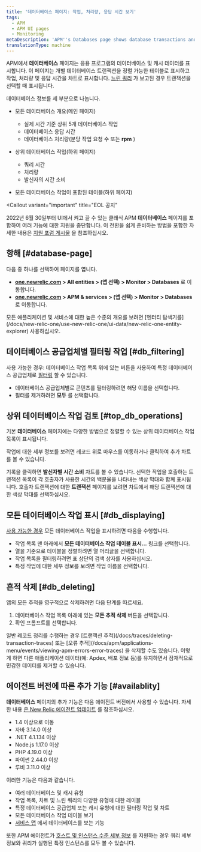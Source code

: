 ```yaml
---
title: '데이터베이스 페이지: 작업, 처리량, 응답 시간 보기'
tags:
  - APM
  - APM UI pages
  - Monitoring
metaDescription: 'APM''s Databases page shows database transactions and slow database queries as tables. It also shows operations, throughput, and query time as charts.'
translationType: machine
---
```


APM에서 **데이터베이스** 페이지는 응용 프로그램의 데이터베이스 및 캐시 데이터를 표시합니다. 이 페이지는 개별 데이터베이스 트랜잭션을 정렬 가능한 테이블로 표시하고 작업, 처리량 및 응답 시간을 차트로 표시합니다. [느린 쿼리](/docs/apm/applications-menu/monitoring/viewing-slow-query-details) 가 보고된 경우 트랜잭션을 선택할 때 표시됩니다.

데이터베이스 정보를 세 부분으로 나눕니다.

* 모든 데이터베이스 개요(메인 페이지)

  * 실제 시간 기준 상위 5개 데이터베이스 작업
  * 데이터베이스 응답 시간
  * 데이터베이스 처리량(분당 작업 요청 수 또는 **rpm** )

* 상위 데이터베이스 작업(하위 페이지)

  * 쿼리 시간
  * 처리량
  * 발신자의 시간 소비

* 모든 데이터베이스 작업이 포함된 테이블(하위 페이지)

<Callout
  variant="important"
  title="EOL 공지"
>
  2022년 6월 30일부터 UI에서 켜고 끌 수 있는 클래식 APM **데이터베이스** 페이지를 포함하여 여러 기능에 대한 지원을 중단합니다. 이 전환을 쉽게 준비하는 방법을 포함한 자세한 내용은 [지원 포럼 게시물](https://discuss.newrelic.com/t/q1-bulk-eol-announcement-fy23/181744) 을 참조하십시오.
</Callout>

## 항해 [#database-page]

다음 중 하나를 선택하여 페이지를 엽니다.

* **[one.newrelic.com](https://one.newrelic.com/all-capabilities) > All entities > (앱 선택) > Monitor > Databases** 로 이동합니다.
* **[one.newrelic.com](https://one.newrelic.com/all-capabilities) > APM & services > (앱 선택) > Monitor > Databases** 로 이동합니다.

<Callout variant="tip">
  모든 애플리케이션 및 서비스에 대한 높은 수준의 개요를 보려면 [엔터티 탐색기를](/docs/new-relic-one/use-new-relic-one/ui-data/new-relic-one-entity-explorer) 사용하십시오.
</Callout>

## 데이터베이스 공급업체별 필터링 작업 [#db_filtering]

사용 가능한 경우: 데이터베이스 작업 목록 위에 있는 버튼을 사용하여 특정 데이터베이스 공급업체로 [필터링](#availablity) 할 수 있습니다.

* 데이터베이스 공급업체별로 콘텐츠를 필터링하려면 해당 이름을 선택합니다.
* 필터를 제거하려면 **모두** 를 선택합니다.

## 상위 데이터베이스 작업 검토 [#top_db_operations]

기본 **데이터베이스** 페이지에는 다양한 방법으로 정렬할 수 있는 상위 데이터베이스 작업 목록이 표시됩니다.

작업에 대한 세부 정보를 보려면 레코드 위로 마우스를 이동하거나 클릭하여 추가 차트를 볼 수 있습니다.

기록을 클릭하면 **발신자별 시간 소비** 차트를 볼 수 있습니다. 선택한 작업을 호출하는 트랜잭션 목록이 각 호출자가 사용한 시간의 백분율을 나타내는 색상 막대와 함께 표시됩니다. 호출자 트랜잭션에 대한 **트랜잭션** 페이지를 보려면 차트에서 해당 트랜잭션에 대한 색상 막대를 선택하십시오.

## 모든 데이터베이스 작업 표시 [#db_displaying]

[사용 가능한 경우](#availability) 모든 데이터베이스 작업을 표시하려면 다음을 수행합니다.

* 작업 목록 맨 아래에서 **모든 데이터베이스 작업 테이블 표시...** 링크를 선택합니다.
* 열을 기준으로 테이블을 정렬하려면 열 머리글을 선택합니다.
* 작업 목록을 필터링하려면 표 상단의 검색 상자를 사용하십시오.
* 특정 작업에 대한 세부 정보를 보려면 작업 이름을 선택합니다.

## 흔적 삭제 [#db_deleting]

앱의 모든 추적을 영구적으로 삭제하려면 다음 단계를 따르세요.

1. 데이터베이스 작업 목록 아래에 있는 **모든 추적 삭제** 버튼을 선택합니다.
2. 확인 프롬프트를 선택합니다.

<Callout variant="tip">
  일반 레코드 정리를 수행하는 경우 [트랜잭션 추적](/docs/traces/deleting-transaction-traces) 또는 [오류 추적](/docs/apm/applications-menu/events/viewing-apm-errors-error-traces) 을 삭제할 수도 있습니다. 이렇게 하면 다른 애플리케이션 데이터(예: Apdex, 배포 정보 등)를 유지하면서 잠재적으로 민감한 데이터를 제거할 수 있습니다.
</Callout>

## 에이전트 버전에 따른 추가 기능 [#availablity]

**데이터베이스** 페이지의 추가 기능은 다음 에이전트 버전에서 사용할 수 있습니다. 자세한 내용 [은 New Relic 에이전트 업데이트](/docs/agents/manage-apm-agents/installation/update-new-relic-agent) 를 참조하십시오.

* 1.4 이상으로 이동
* 자바 3.14.0 이상
* .NET 4.1.134 이상
* Node.js 1.17.0 이상
* PHP 4.19.0 이상
* 파이썬 2.44.0 이상
* 루비 3.11.0 이상

이러한 기능은 다음과 같습니다.

* 여러 데이터베이스 및 캐시 유형
* 작업 목록, 차트 및 느린 쿼리의 다양한 유형에 대한 레이블
* 특정 데이터베이스 공급업체 또는 캐시 유형에 대한 필터링 작업 및 차트
* 모든 데이터베이스 작업 테이블 보기
* [서비스 맵](/docs/apm/applications-menu/monitoring/service-maps) 에서 데이터베이스를 보는 기능

또한 APM 에이전트가 [호스트 및 인스턴스 수준 세부 정보](/docs/apm/applications-menu/features/analyze-database-instance-level-performance-issues) 를 지원하는 경우 쿼리 세부 정보와 쿼리가 실행된 특정 인스턴스를 모두 볼 수 있습니다.